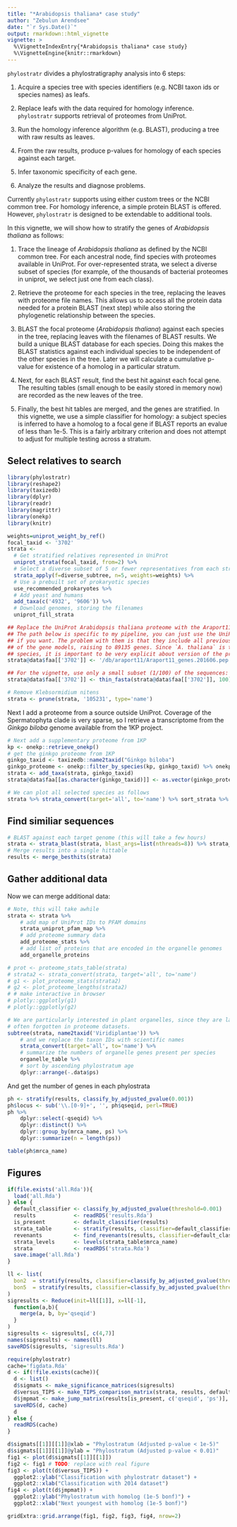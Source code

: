 ```yaml
---
title: "*Arabidopsis thaliana* case study"
author: "Zebulun Arendsee"
date: "`r Sys.Date()`"
output: rmarkdown::html_vignette
vignette: >
  %\VignetteIndexEntry{*Arabidopsis thaliana* case study}
  %\VignetteEngine{knitr::rmarkdown}
---
```


`phylostratr` divides a phylostratigraphy analysis into 6 steps:

 1. Acquire a species tree with species identifiers (e.g. NCBI taxon ids or
    species names) as leafs.

 2. Replace leafs with the data required for homology inference. `phylostratr`
    supports retrieval of proteomes from UniProt.

 3. Run the homology inference algorithm (e.g. BLAST), producing a tree with
    raw results as leaves.

 4. From the raw results, produce p-values for homology of each species against
    each target.

 5. Infer taxonomic specificity of each gene.

 6. Analyze the results and diagnose problems.

Currently `phylostratr` supports using either custom trees or the NCBI common
tree. For homology inference, a simple protein BLAST is offered. However,
`phylostratr` is designed to be extendable to additional tools.

In this vignette, we will show how to stratify the genes of *Arabidopsis
thaliana* as follows:

 1. Trace the lineage of *Arabidopsis thaliana* as defined by the NCBI common
    tree. For each ancestral node, find species with proteomes available in
    UniProt. For over-represented strata, we select a diverse subset of species
    (for example, of the thousands of bacterial proteomes in uniprot, we select
    just one from each class). 

 2. Retrieve the proteome for each species in the tree, replacing the leaves
    with proteome file names. This allows us to access all the protein data
    needed for a protein BLAST (next step) while also storing the phylogenetic
    relationship between the species.

 3. BLAST the focal proteome (*Arabidopsis thaliana*) against each species in
    the tree, replacing leaves with the filenames of BLAST results.  We build a
    unique BLAST database for each species. Doing this makes the BLAST
    statistics against each individual species to be independent of the other
    species in the tree. Later we will calculate a cumulative p-value for
    existence of a homolog in a particular stratum.

 4. Next, for each BLAST result, find the best hit against each focal gene. The
    resulting tables (small enough to be easily stored in memory now) are
    recorded as the new leaves of the tree.

 5. Finally, the best hit tables are merged, and the genes are stratified. In
    this vignette, we use a simple classifier for homology: a subject species
    is inferred to have a homolog to a focal gene if BLAST reports an evalue of
    less than 1e-5. This is a fairly arbitrary criterion and does not attempt
    to adjust for multiple testing across a stratum.

## Select relatives to search

```r
library(phylostratr)
library(reshape2)
library(taxizedb)
library(dplyr)
library(readr)
library(magrittr)
library(onekp)
library(knitr)
```

```r

weights=uniprot_weight_by_ref()
focal_taxid <- '3702'
strata <-
  # Get stratified relatives represented in UniProt
  uniprot_strata(focal_taxid, from=2) %>%
  # Select a diverse subset of 5 or fewer representatives from each stratum.
  strata_apply(f=diverse_subtree, n=5, weights=weights) %>%
  # Use a prebuilt set of prokaryotic species
  use_recommended_prokaryotes %>%
  # Add yeast and humans
  add_taxa(c('4932', '9606')) %>%
  # Download genomes, storing the filenames
  uniprot_fill_strata

## Replace the UniProt Arabidopsis thaliana proteome with the Araport11 proteome.
## The path below is specific to my pipeline, you can just use the UniProt genes,
## if you want. The problem with them is that they include all previous variants
## of the gene models, raising to 89135 genes. Since `A. thaliana` is the focal
## species, it is important to be very explicit about version of the proteome.
strata@data$faa[['3702']] <- '/db/araport11/Araport11_genes.201606.pep.fasta'

## For the vignette, use only a small subset (1/100) of the sequences:
strata@data$faa[['3702']] <- thin_fasta(strata@data$faa[['3702']], 100)
```

```r
# Remove Klebsormidium nitens
strata <- prune(strata, '105231', type='name')
```

Next I add a proteome from a source outside UniProt. Coverage of the
Spermatophyta clade is very sparse, so I retrieve a transcriptome from the
*Ginkgo biloba* genome available from the 1KP project.

```r
# Next add a supplementary proteome from 1KP
kp <- onekp::retrieve_onekp()
# get the ginkgo proteome from 1KP
ginkgo_taxid <- taxizedb::name2taxid("Ginkgo biloba")
ginkgo_proteome <- onekp::filter_by_species(kp, ginkgo_taxid) %>% onekp::download_peptides(dir="custom-seqs")
strata <- add_taxa(strata, ginkgo_taxid)
strata@data$faa[[as.character(ginkgo_taxid)]] <- as.vector(ginkgo_proteome)
```

```r
# We can plot all selected species as follows
strata %>% strata_convert(target='all', to='name') %>% sort_strata %>% plot
```

## Find similiar sequences

```r
# BLAST against each target genome (this will take a few hours)
strata <- strata_blast(strata, blast_args=list(nthreads=8)) %>% strata_besthits
# Merge results into a single hittable
results <- merge_besthits(strata)
```

## Gather additional data

Now we can merge additional data:

```r
# Note, this will take awhile
strata <- strata %>%
    # add map of UniProt IDs to PFAM domains
    strata_uniprot_pfam_map %>%
    # add proteome summary data
    add_proteome_stats %>%
    # add list of proteins that are encoded in the organelle genomes 
    add_organelle_proteins
```

```r
# prot <- proteome_stats_table(strata)
# strata2 <- strata_convert(strata, target='all', to='name')
# g1 <- plot_proteome_stats(strata2)
# g2 <- plot_proteome_lengths(strata2)
# # make interactive in browser
# plotly::ggplotly(g1)
# plotly::ggplotly(g2)
```

```r
# We are particularly interested in plant organelles, since they are large and
# often forgotten in proteome datasets.
subtree(strata, name2taxid('Viridiplantae')) %>%
    # and we replace the taxon IDs with scientific names
    strata_convert(target='all', to='name') %>%
    # summarize the numbers of organelle genes present per species
    organelle_table %>%
    # sort by ascending phylostratum age
    dplyr::arrange(-.data$ps)
```

And get the number of genes in each phylostrata

```r
ph <- stratify(results, classify_by_adjusted_pvalue(0.001))
ph$locus <- sub('\\.[0-9]+', '', ph$qseqid, perl=TRUE)
ph %>%
    dplyr::select(-qseqid) %>%
    dplyr::distinct() %>%
    dplyr::group_by(mrca_name, ps) %>%
    dplyr::summarize(n = length(ps))
```

```r
table(ph$mrca_name)
```


## Figures

```r
if(file.exists('all.Rda')){
  load('all.Rda')
} else {
  default_classifier <- classify_by_adjusted_pvalue(threshold=0.001)
  results            <- readRDS('results.Rda')
  is_present         <- default_classifier(results)
  strata_table       <- stratify(results, classifier=default_classifier)
  revenants          <- find_revenants(results, classifier=default_classifier)
  strata_levels      <- levels(strata_table$mrca_name)
  strata             <- readRDS('strata.Rda')
  save.image('all.Rda')
}

ll <- list(
  bon2  = stratify(results, classifier=classify_by_adjusted_pvalue(threshold=1e-2)),
  bon5  = stratify(results, classifier=classify_by_adjusted_pvalue(threshold=1e-5))
)
sigresults <- Reduce(init=ll[[1]], x=ll[-1],
  function(a,b){
    merge(a, b, by='qseqid')
  }
)
sigresults <- sigresults[, c(4,7)]
names(sigresults) <- names(ll)
saveRDS(sigresults, 'sigresults.Rda')
```


```r
require(phylostratr)
cache='figdata.Rda'
d <- if(!file.exists(cache)){
  d <- list()
  d$sigmats <- make_significance_matrices(sigresults)
  d$versus_TIPS <- make_TIPS_comparison_matrix(strata, results, default_classifier)
  d$jmpmat <- make_jump_matrix(results[is_present, c('qseqid', 'ps')], labels=strata_levels)
  saveRDS(d, cache)
  d
} else {
  readRDS(cache)
}

d$sigmats[[1]][[1]]@xlab = "Phylostratum (Adjusted p-value < 1e-5)"
d$sigmats[[1]][[1]]@ylab = "Phylostratum (Adjusted p-value < 0.01)"
fig1 <- plot(d$sigmats[[1]][[1]])
fig2 <- fig1 # TODO: replace with real figure
fig3 <- plot(t(d$versus_TIPS)) +
  ggplot2::ylab("Classification with phylostratr dataset") +
  ggplot2::xlab("Classification with 2014 dataset")
fig4 <- plot(t(d$jmpmat)) +
  ggplot2::ylab("Phylostratum with homolog (1e-5 bonf)") +
  ggplot2::xlab("Next youngest with homolog (1e-5 bonf)")
```

```r
gridExtra::grid.arrange(fig1, fig2, fig3, fig4, nrow=2)
```
